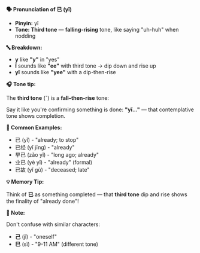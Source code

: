 **🗣️ Pronunciation of 已 (yǐ)**

- **Pinyin:** yǐ
- **Tone: Third tone** — **falling-rising** tone, like saying "uh-huh" when nodding

**🔤 Breakdown:**

- **y** like **"y"** in "yes"
- **ǐ** sounds like **"ee"** with third tone → dip down and rise up
- **yǐ** sounds like **"yee"** with a dip-then-rise

**🎧 Tone tip:**

The **third tone** (ˇ) is a **fall–then-rise** tone:

Say it like you're confirming something is done: **"yǐ..."** — that contemplative tone shows
completion.

**📝 Common Examples:**

- 已 (yǐ) - "already; to stop"
- 已经 (yǐ jīng) - "already"
- 早已 (zǎo yǐ) - "long ago; already"
- 业已 (yè yǐ) - "already" (formal)
- 已故 (yǐ gù) - "deceased; late"

**💡 Memory Tip:**

Think of **已** as something completed — that **third tone** dip and rise shows the finality of
"already done"!

**📍 Note:**

Don't confuse with similar characters:

- **己** (jǐ) - "oneself"
- **巳** (sì) - "9-11 AM" (different tone)
